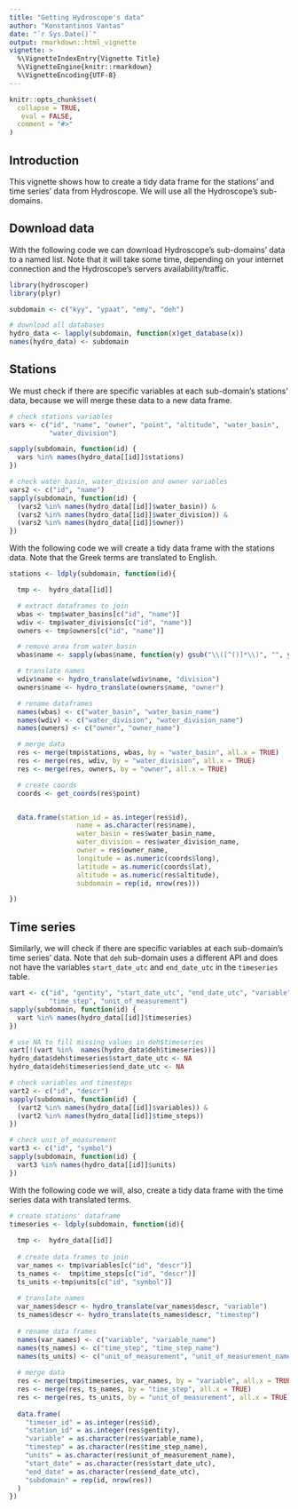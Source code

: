 ```yaml
---
title: "Getting Hydroscope's data"
author: "Konstantinos Vantas"
date: "`r Sys.Date()`"
output: rmarkdown::html_vignette
vignette: >
  %\VignetteIndexEntry{Vignette Title}
  %\VignetteEngine{knitr::rmarkdown}
  %\VignetteEncoding{UTF-8}
---
```


```r
knitr::opts_chunk$set(
  collapse = TRUE,
   eval = FALSE,
  comment = "#>"
)
```

## Introduction

This vignette shows how to create a tidy data frame for the stations' and time series' data from Hydroscope. We will use all the Hydroscope's sub-domains.

## Download data

With the following code we can download Hydroscope's sub-domains' data to a named list. Note that it will take some time, depending on your internet connection and the Hydroscope's servers availability/traffic.

```r
library(hydroscoper)
library(plyr)

subdomain <- c("kyy", "ypaat", "emy", "deh")

# download all databases
hydro_data <- lapply(subdomain, function(x)get_database(x))
names(hydro_data) <- subdomain

```

## Stations

We must check if there are specific variables at each sub-domain's stations' data, because we will merge these data to a new data frame.

```r
# check stations variables
vars <- c("id", "name", "owner", "point", "altitude", "water_basin",
          "water_division")

sapply(subdomain, function(id) {
  vars %in% names(hydro_data[[id]]$stations)
})

# check water_basin, water_division and owner variables
vars2 <- c("id", "name")
sapply(subdomain, function(id) {
  (vars2 %in% names(hydro_data[[id]]$water_basin)) &
  (vars2 %in% names(hydro_data[[id]]$water_division)) &
  (vars2 %in% names(hydro_data[[id]]$owner))
})
```

With the following code we will create a tidy data frame with the stations data. Note that the Greek terms are translated to English.
```r
stations <- ldply(subdomain, function(id){

  tmp <-  hydro_data[[id]]

  # extract dataframes to join
  wbas <- tmp$water_basins[c("id", "name")]
  wdiv <- tmp$water_divisions[c("id", "name")]
  owners <- tmp$owners[c("id", "name")]

  # remove area from water_basin
  wbas$name <- sapply(wbas$name, function(y) gsub("\\([^()]*\\)", "", y))

  # translate names
  wdiv$name <- hydro_translate(wdiv$name, "division")
  owners$name <- hydro_translate(owners$name, "owner")

  # rename dataframes
  names(wbas) <- c("water_basin", "water_basin_name")
  names(wdiv) <- c("water_division", "water_division_name")
  names(owners) <- c("owner", "owner_name")

  # merge data
  res <- merge(tmp$stations, wbas, by = "water_basin", all.x = TRUE)
  res <- merge(res, wdiv, by = "water_division", all.x = TRUE)
  res <- merge(res, owners, by = "owner", all.x = TRUE)

  # create coords
  coords <- get_coords(res$point)


  data.frame(station_id = as.integer(res$id),
                 name = as.character(res$name),
                 water_basin = res$water_basin_name,
                 water_division = res$water_division_name,
                 owner = res$owner_name,
                 longitude = as.numeric(coords$long),
                 latitude = as.numeric(coords$lat),
                 altitude = as.numeric(res$altitude),
                 subdomain = rep(id, nrow(res)))

})

```

## Time series

Similarly, we will check if there are specific variables at each sub-domain's time series' data. Note that `deh` sub-domain uses a different API and does not have the variables `start_date_utc` and `end_date_utc` in the `timeseries` table.

```r
vart <- c("id", "gentity", "start_date_utc", "end_date_utc", "variable",
          "time_step", "unit_of_measurement")
sapply(subdomain, function(id) {
  vart %in% names(hydro_data[[id]]$timeseries)
})

# use NA to fill missing values in deh$timeseries
vart[!(vart %in%  names(hydro_data$deh$timeseries))]
hydro_data$deh$timeseries$start_date_utc <- NA
hydro_data$deh$timeseries$end_date_utc <- NA

# check variables and timesteps
vart2 <- c("id", "descr")
sapply(subdomain, function(id) {
  (vart2 %in% names(hydro_data[[id]]$variables)) &
  (vart2 %in% names(hydro_data[[id]]$time_steps))
})

# check unit_of_measurement
vart3 <- c("id", "symbol")
sapply(subdomain, function(id) {
  vart3 %in% names(hydro_data[[id]]$units)
})
```

With the following code we will, also, create a tidy data frame with the time series data with translated terms.

```r
# create stations' dataframe
timeseries <- ldply(subdomain, function(id){
  
  tmp <-  hydro_data[[id]]
  
  # create data frames to join
  var_names <- tmp$variables[c("id", "descr")]
  ts_names <-  tmp$time_steps[c("id", "descr")]
  ts_units <-tmp$units[c("id", "symbol")]
  
  # translate names
  var_names$descr <- hydro_translate(var_names$descr, "variable")
  ts_names$descr <- hydro_translate(ts_names$descr, "timestep")
  
  # rename data frames
  names(var_names) <- c("variable", "variable_name")
  names(ts_names) <- c("time_step", "time_step_name")
  names(ts_units) <- c("unit_of_measurement", "unit_of_measurement_name")
  
  # merge data
  res <- merge(tmp$timeseries, var_names, by = "variable", all.x = TRUE)
  res <- merge(res, ts_names, by = "time_step", all.x = TRUE)
  res <- merge(res, ts_units, by = "unit_of_measurement", all.x = TRUE)
  
  data.frame(
    "timeser_id" = as.integer(res$id),
    "station_id" = as.integer(res$gentity),
    "variable" = as.character(res$variable_name),
    "timestep" = as.character(res$time_step_name),
    "units" = as.character(res$unit_of_measurement_name),
    "start_date" = as.character(res$start_date_utc),
    "end_date" = as.character(res$end_date_utc),
    "subdomain" = rep(id, nrow(res))
  )
})

```

